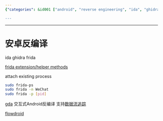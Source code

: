 ```yaml
---
{"categories": &id001 ["android", "reverse engineering", "ida", "ghidra", "frida", "gda", "flowdroid"], "category": "Android Reverse Engineering", "date": "2022-11-03 13:24:48", "description": "This article provides a comprehensive guide on Android reverse engineering tools, specifically focusing on IDA, Ghidra, Frida, GDA, and Flowdroid. It explains how to use Frida to attach an existing process and demonstrates its usage with WeChat as an example.", "tags": *id001, "title": "Mastering Android Reverse Engineering Tools: IDA, Ghidra, Frida, GDA and Flowdroid"}

---
```


------

# 安卓反编译

ida ghidra frida

[frida extension/helper methods](https://github.com/iGio90/frida-java-ext)

attach existing process
```bash
sudo frida-ps
sudo frida -n WeChat
sudo frida -p [pid]

```

[gda](http://www.gda.wiki:9090/index.php) 交互式Android反编译 支持[数据流追踪](http://www.gda.wiki:9090/dataFlow.php)

[flowdroid](https://github.com/secure-software-engineering/FlowDroid)

